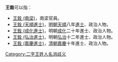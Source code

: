 '''王銓'''可以指：
* [[王銓_(南梁)|王銓 (南梁)]]，南梁官員。
* [[王銓_(天順進士)|王銓 (天順進士)]]，[[明朝|明朝]][[天顺_(明朝)|天順]]八年[[進士|進士]]、政治人物。
* [[王銓_(成化進士)|王銓 (成化進士)]]，明朝[[成化|成化]]二十年進士、政治人物。
* [[王銓_(弘治進士)|王銓 (弘治進士)]]，明朝[[弘治|弘治]]十二年進士、政治人物。
* [[王銓_(嘉慶進士)|王銓 (嘉慶進士)]]，[[清朝|清朝]][[嘉慶|嘉慶]]十年進士、政治人物。
{{disambig}}

[[Category:二字王姓人名消歧义|Category:二字王姓人名消歧义]]